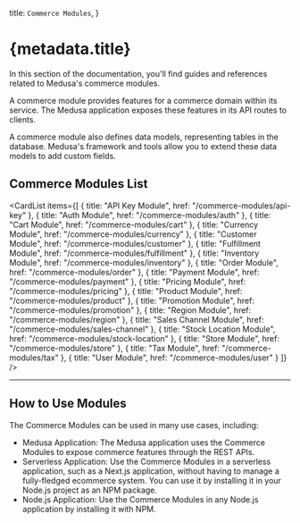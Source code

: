 
  title: `Commerce Modules`,
}

# {metadata.title}

In this section of the documentation, you'll find guides and references related to Medusa's commerce modules.

A commerce module provides features for a commerce domain within its service. The Medusa application exposes these features in its API routes to clients.

A commerce module also defines data models, representing tables in the database. Medusa's framework and tools allow you to extend these data models to add custom fields.

## Commerce Modules List

<CardList
  items={[
    {
      title: "API Key Module",
      href: "/commerce-modules/api-key"
    },
    {
      title: "Auth Module",
      href: "/commerce-modules/auth"
    },
    {
      title: "Cart Module",
      href: "/commerce-modules/cart"
    },
    {
      title: "Currency Module",
      href: "/commerce-modules/currency"
    },
    {
      title: "Customer Module",
      href: "/commerce-modules/customer"
    },
    {
      title: "Fulfillment Module",
      href: "/commerce-modules/fulfillment"
    },
    {
      title: "Inventory Module",
      href: "/commerce-modules/inventory"
    },
    {
      title: "Order Module",
      href: "/commerce-modules/order"
    },
    {
      title: "Payment Module",
      href: "/commerce-modules/payment"
    },
    {
      title: "Pricing Module",
      href: "/commerce-modules/pricing"
    },
    {
      title: "Product Module",
      href: "/commerce-modules/product"
    },
    {
      title: "Promotion Module",
      href: "/commerce-modules/promotion"
    },
    {
      title: "Region Module",
      href: "/commerce-modules/region"
    },
    {
      title: "Sales Channel Module",
      href: "/commerce-modules/sales-channel"
    },
    {
      title: "Stock Location Module",
      href: "/commerce-modules/stock-location"
    },
    {
      title: "Store Module",
      href: "/commerce-modules/store"
    },
    {
      title: "Tax Module",
      href: "/commerce-modules/tax"
    },
    {
      title: "User Module",
      href: "/commerce-modules/user"
    }
  ]}
/>

---

## How to Use Modules

The Commerce Modules can be used in many use cases, including:

- Medusa Application: The Medusa application uses the Commerce Modules to expose commerce features through the REST APIs.
- Serverless Application: Use the Commerce Modules in a serverless application, such as a Next.js application, without having to manage a fully-fledged ecommerce system. You can use it by installing it in your Node.js project as an NPM package.
- Node.js Application: Use the Commerce Modules in any Node.js application by installing it with NPM.
